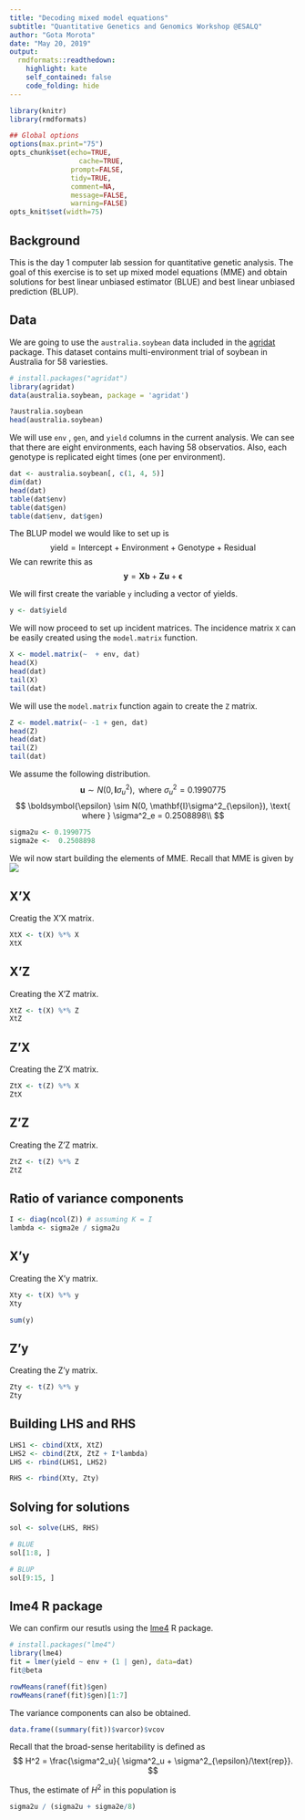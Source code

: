 ```yaml
---
title: "Decoding mixed model equations"
subtitle: "Quantitative Genetics and Genomics Workshop @ESALQ"
author: "Gota Morota"
date: "May 20, 2019"
output:
  rmdformats::readthedown:
    highlight: kate
    self_contained: false
    code_folding: hide
---
```


```r
library(knitr)
library(rmdformats)

## Global options
options(max.print="75")
opts_chunk$set(echo=TRUE,
	             cache=TRUE,
               prompt=FALSE,
               tidy=TRUE,
               comment=NA,
               message=FALSE,
               warning=FALSE)
opts_knit$set(width=75)
```

## Background
This is the day 1 computer lab session for quantitative genetic analysis. The goal of this exercise is to set up mixed model equations (MME) and obtain solutions for best linear unbiased estimator (BLUE) and best linear unbiased prediction (BLUP).


## Data
We are going to use the `australia.soybean` data included in the [agridat](https://cran.r-project.org/web/packages/agridat/index.html) package. This dataset contains multi-environment trial of soybean in Australia for 58 variesties.  
```r
# install.packages("agridat")
library(agridat)
data(australia.soybean, package = 'agridat')

?australia.soybean
head(australia.soybean)
```

We will use `env` , `gen`, and `yield` columns in the current analysis. We can see that there are eight environments, each having 58 observatios. Also, each genotype is replicated eight times (one per environment).
```r
dat <- australia.soybean[, c(1, 4, 5)]
dim(dat)
head(dat)
table(dat$env)
table(dat$gen)
table(dat$env, dat$gen)
```

The BLUP model we would like to set up is 
$$ 
\text{yield} =  \text{Intercept} +  \text{Environment} + \text{Genotype} + \text{Residual}
$$
We can rewrite this as
$$ 
\mathbf{y} = \mathbf{Xb} + \mathbf{Zu} + \boldsymbol{\epsilon}
$$

We will first create the variable `y` including a vector of yields.  
```r
y <- dat$yield
```


We will now proceed to set up incident matrices. The incidence matrix `X` can be easily created using the `model.matrix` function.
```r
X <- model.matrix(~  + env, dat)
head(X)
head(dat)
tail(X)
tail(dat)
```


We will use the `model.matrix` function again to create the `Z` matrix. 
```r
Z <- model.matrix(~ -1 + gen, dat) 
head(Z)
head(dat)
tail(Z)
tail(dat)
```


We assume the following distribution. 
$$ 
\mathbf{u} \sim  N(0, \mathbf{I}\sigma^2_u), \text{ where } \sigma^2_u =  0.1990775 
$$
$$ 
\boldsymbol{\epsilon} \sim  N(0, \mathbf{I}\sigma^2_{\epsilon}), \text{ where } \sigma^2_e =  0.2508898\\
$$

```r
sigma2u <- 0.1990775
sigma2e <-  0.2508898
```


We wil now start building the elements of MME. Recall that MME is given by 
![](uni3.png)

## X'X
Creatig the X'X matrix.
```r
XtX <- t(X) %*% X
XtX 
```

## X'Z
Creating the X'Z matrix. 
```r
XtZ <- t(X) %*% Z
XtZ 
```



## Z'X
Creating the Z'X matrix. 
```r
ZtX <- t(Z) %*% X
ZtX
```


## Z'Z
Creating the Z'Z matrix. 
```r
ZtZ <- t(Z) %*% Z
ZtZ
```


## Ratio of variance components
```r
I <- diag(ncol(Z)) # assuming K = I
lambda <- sigma2e / sigma2u 
```

## X'y
Creating the X'y matrix. 
```r
Xty <- t(X) %*% y
Xty

sum(y)
```

## Z'y
Creating the Z'y matrix. 
```r
Zty <- t(Z) %*% y
Zty
```

## Building LHS and RHS 
```r
LHS1 <- cbind(XtX, XtZ)
LHS2 <- cbind(ZtX, ZtZ + I*lambda)
LHS <- rbind(LHS1, LHS2)

RHS <- rbind(Xty, Zty)
```


## Solving for solutions 
```r
sol <- solve(LHS, RHS)

# BLUE 
sol[1:8, ]

# BLUP
sol[9:15, ]
```


## lme4 R package
We can confirm our resutls using the [lme4](https://cran.r-project.org/web/packages/lme4/index.html) R package. 
```r
# install.packages("lme4") 
library(lme4)
fit = lmer(yield ~ env + (1 | gen), data=dat)
fit@beta

rowMeans(ranef(fit)$gen)
rowMeans(ranef(fit)$gen)[1:7]
```

The variance components can also be obtained. 
```r
data.frame((summary(fit))$varcor)$vcov
```


Recall that the broad-sense heritability is defined as 
$$
H^2 = \frac{\sigma^2_u}{ \sigma^2_u + \sigma^2_{\epsilon}/\text{rep}}.
$$

Thus, the estimate of $H^2$ in this population is 
```r
sigma2u / (sigma2u + sigma2e/8)
```



